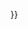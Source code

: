 <noinclude>
{{AutoTemplateDoc}}
</noinclude>{{COI|time={{<includeonly>subst:</includeonly>#time:c}}}}